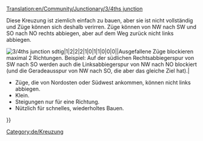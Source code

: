[[Translation:en/Community/Junctionary/3/4ths junction]]

{{de/Kreuzungsmenü}}
Diese Kreuzung ist ziemlich einfach zu bauen, aber sie ist nicht vollständig und Züge können sich deshalb verirren.  Züge können von NW nach SW und SO nach NO rechts abbiegen, aber auf dem Weg zurück nicht links abbiegen.

[[File:en/3.4ths junction.png|center|frame|3/4ths junction]]
sdtig|1|2|2|2|1|0|1|1|0|0|0||Ausgefallene Züge blockieren maximal 2 Richtungen. Beispiel: Auf der südlichen Rechtsabbiegerspur von SW nach SO werden auch die Linksabbiegerspur von NW nach NO blockiert (und die Geradeausspur von NW nach SO, die aber das gleiche Ziel hat).|
*Züge, die von Nordosten oder Südwest ankommen, können nicht links abbiegen.
*Klein.
*Steigungen nur für eine Richtung.
*Nützlich für schnelles, wiederholtes Bauen.
}}

[[Category:de/Kreuzung]]